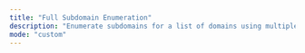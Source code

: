 ```yaml
---
title: "Full Subdomain Enumeration"
description: "Enumerate subdomains for a list of domains using multiple effective techniques. Follow along the workflow creation process on https://trickest.com/blog/full-subdomain-brute-force-discovery-using-workflow/"
mode: "custom"
---
```



<WorkflowPage 
title="Full Subdomain Enumeration"
category="Attack Surface Management"
description="Enumerate subdomains for a list of domains using multiple effective techniques. Follow along the workflow creation process on https://trickest.com/blog/full-subdomain-brute-force-discovery-using-workflow/"
createdOn="14 December, 2022"
author="carlospolop"
workflowUrl="https://editor.staging.trickest.io/preview?workflow_url=https://trickest-public-workflow.s3.eu-central-1.amazonaws.com/6a52bc2b-9073-454c-b2d4-0aa1afea3e19.json"
id="6a52bc2b-9073-454c-b2d4-0aa1afea3e19"
/>